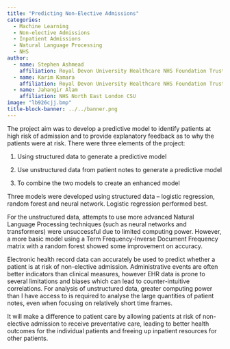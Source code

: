 ```yaml
---
title: "Predicting Non-Elective Admissions"
categories:
  - Machine Learning
  - Non-elective Admissions
  - Inpatient Admissions
  - Natural Language Processing
  - NHS
author:
  - name: Stephen Ashmead
    affiliation: Royal Devon University Healthcare NHS Foundation Trust
  - name: Karim Kamara
    affiliation: Royal Devon University Healthcare NHS Foundation Trust
  - name: Jahangir Alam
    affiliation: NHS North East London CSU
image: "lb926cjj.bmp"
title-block-banner: ../../banner.png
---
```


The project aim was to develop a predictive model to identify patients at high risk of admission and to provide explanatory feedback as to why the patients were at risk. There were three elements of the project:

1. Using structured data to generate a predictive model

2. Use unstructured data from patient notes to generate a predictive model

3. To combine the two models to create an enhanced model

Three models were developed using structured data – logistic regression, random forest and neural network. Logistic regression performed best.

For the unstructured data, attempts to use more advanced Natural Language Processing techniques (such as neural networks and transformers) were unsuccessful due to limited computing power. However, a more basic model using a Term Frequency-Inverse Document Frequency matrix with a random forest showed some improvement on accuracy.

Electronic health record data can accurately be used to predict whether a patient is at risk of non-elective admission. Administrative events are often better indicators than clinical measures, however EHR data is prone to several limitations and biases which can lead to counter-intuitive correlations. For analysis of unstructured data, greater computing power than I have access to is required to analyse the large quantities of patient notes, even when focusing on relatively short time frames.

It will make a difference to patient care by allowing patients at risk of non-elective admission to receive preventative care, leading to better health outcomes for the individual patients and freeing up inpatient resources for other patients.
